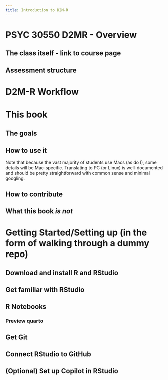 ```yaml
---
title: Introduction to D2M-R
---
```



# PSYC 30550 D2MR - Overview

## The class itself - link to course page

## Assessment structure
    
# D2M-R Workflow

# This book

## The goals

## How to use it

Note that because the vast majority of students use Macs (as do I), some details will be Mac-specific. Translating to PC (or Linux) is well-documented and should be pretty straightforward with common sense and minimal googling.


## How to contribute

## What this book *is not*

# Getting Started/Setting up (in the form of walking through a dummy repo)

## Download and install R and RStudio 

## Get familiar with RStudio

## R Notebooks

### Preview quarto

## Get Git

## Connect RStudio to GitHub

## (Optional) Set up Copilot in RStudio